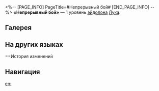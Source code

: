 <%-- [PAGE_INFO]
PageTitle=#Непрерывный бой#
[END_PAGE_INFO] --%>
{{Эйдолон Инфобокс
|Название         = Непрерывный бой
|Изображение      = Эйдолон Непрерывный бой.png
|Персонаж         = Лука
|Уровень          = 1
|Длительность     = 
|Описание         = Если выбранный противник во время действия Луки имеет статус Кровотечение, то наносимый Лукой урон повышается на 15% на 2 хода.
|Свойство1        = 
|Масштабирование1 = 
}}
'''«Непрерывный бой»''' — 1 уровень [[эйдолон]]а [[Лука]].

==Галерея==
{{Галерея|position=left|captionalign=center
|Персонаж Лука Эйдолон 1.png|Осколок Эйдолона
}}

==На других языках==
{{На других языках
|en   = Fighting Endlessly
|zhs  = 争斗不休
|zht  = 爭鬥不休
|ja   = {{Rubi|止|や}}まぬ{{Rubi|争|あらそ}}い
|ko   = 끊임없는 싸움
|es   = Lucha interminable
|fr   = Lutte sans fin
|ru   = Непрерывный бой
|th   = Fighting Endlessly
|vi   = Chiến Đấu Không Ngừng
|de   = Endloser Kampf
|id   = Fighting Endlessly
|pt   = Lutando Infinitamente
}}

==История изменений
{{История изменений|3.5}}

==Навигация==
{{Навык Навбокс|Лука}}

[[en:]]